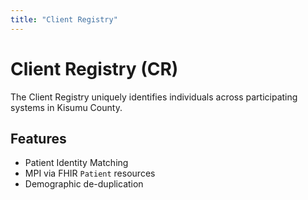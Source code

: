 ```yaml
---
title: "Client Registry"
---
```


# Client Registry (CR)

The Client Registry uniquely identifies individuals across participating systems in Kisumu County.

## Features
- Patient Identity Matching
- MPI via FHIR `Patient` resources
- Demographic de-duplication
